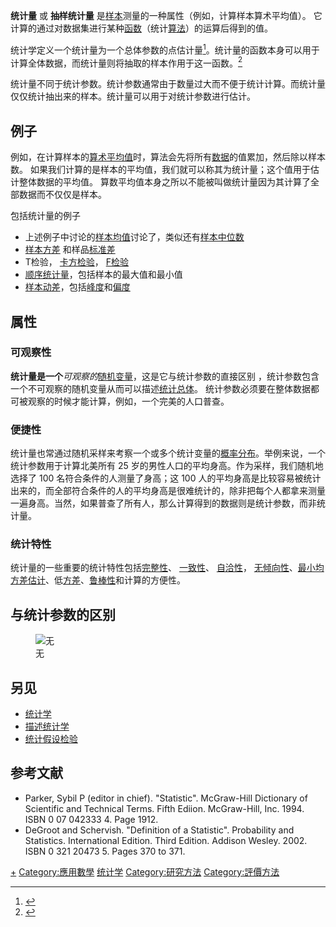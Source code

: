 {{NoteTA 
|G1=Math
|1=zh-hant:參數;zh-cn:参数;zh-tw:母數;
}}
'''统计量''' 或 '''抽样统计量''' 是[[樣本_(統計學)|样本]]测量的一种属性（例如，计算样本算术平均值）。 它计算的通过对数据集进行某种[[函数|函数]]（统计[[算法|算法]]）的运算后得到的值。

统计学定义一个统计量为一个总体参数的点估计量<ref>{{cite web |title= 统计学 |author=贾俊平|url= https://books.google.com/books?id=0PDg3UIecSkC |page= 204}}</ref>。统计量的函数本身可以用于计算全体数据，而统计量则将抽取的样本作用于这一函数。<ref>{{cite web |title= Inferencia Estadística |url= http://books.google.es/books?id=ly-EjOkkL9UC |isbn= 848004263X |page= 32 }}{{dead link|date=2018年1月 |bot=InternetArchiveBot |fix-attempted=yes }}</ref>

统计量不同于统计参数。统计参数通常由于数量过大而不便于统计计算。而统计量仅仅统计抽出来的样本。统计量可以用于对统计参数进行估计。

== 例子 ==
例如，在计算样本的[[算术平均数|算术平均值]]时，算法会先将所有[[数据|数据]]的值累加，然后除以样本数。 如果我们计算的是样本的平均值，我们就可以称其为统计量；这个值用于估计整体数据的平均值。 算数平均值本身之所以不能被叫做统计量因为其计算了全部数据而不仅仅是样本。

包括统计量的例子
* 上述例子中讨论的[[样本均值|样本均值]]讨论了，类似还有[[中位數|样本中位数]]
* [[方差|样本方差]] 和样品[[標準差|标准差]]
* T检验， [[卡方检验|卡方检验]]， [[F检验|F检验]]
* [[顺序统计量|顺序统计量]]，包括样本的最大值和最小值
* [[矩_(數學)|样本动差]]，包括[[峰度|峰度]]和[[偏度|偏度]]

== 属性 ==

=== 可观察性 ===
'''统计量是一个'''''可观察的''[[随机变量|随机变量]]，这是它与统计参数的直接区别 ，统计参数包含一个不可观察的随机变量从而可以描述[[总体|统计总体]]。 统计参数必须要在整体数据都可被观察的时候才能计算，例如，一个完美的人口普查。

=== 便捷性 ===
统计量也常通过随机采样来考察一个或多个统计变量的[[概率分布|概率分布]]。举例来说，一个统计参数用于计算北美所有 25 岁的男性人口的平均身高。作为采样，我们随机地选择了 100 名符合条件的人测量了身高；这 100 人的平均身高是比较容易被统计出来的，而全部符合条件的人的平均身高是很难统计的，除非把每个人都拿来测量一遍身高。当然，如果普查了所有人，那么计算得到的数据则是统计参数，而非统计量。

=== 统计特性 ===
统计量的一些重要的统计特性包括[[Completeness_(statistics)|完整性]]、 [[Consistent_estimator|一致性]]、 [[自洽性|自洽性]]， [[无倾向性|无倾向性]]、[[最小均方差估计|最小均方差估计]]、低[[方差|方差]]、[[Robust_statistics|鲁棒性]]和计算的方便性。

== 与统计参数的区别 ==
[[File:Statistical-Terminology-Why-Does-Nobody-Understand-Me.png|无]]

== 另见 ==
* [[统计学|统计学]]
* [[描述统计学|描述统计学]]
* [[假設檢定|统计假设检验]]

== 参考文献 ==
{{Reflist|2}}
* Parker, Sybil P (editor in chief). "Statistic". McGraw-Hill Dictionary of Scientific and Technical Terms. Fifth Ediion. McGraw-Hill, Inc. 1994. ISBN 0 07 042333 4. Page 1912.
* DeGroot and Schervish. "Definition of a Statistic". Probability and Statistics. International Edition. Third Edition. Addison Wesley. 2002. ISBN 0 321 20473 5. Pages 370 to 371.

[[Category:概率与统计|+]]
[[Category:應用數學|Category:應用數學]]
[[Category:统计学|]]
[[Category:研究方法|Category:研究方法]]
[[Category:評價方法|Category:評價方法]]